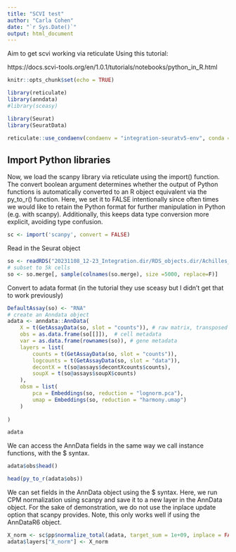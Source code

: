 ```yaml
---
title: "SCVI test"
author: "Carla Cohen"
date: "`r Sys.Date()`"
output: html_document
---
```


Aim to get scvi working via reticulate
Using this tutorial:

https://docs.scvi-tools.org/en/1.0.1/tutorials/notebooks/python_in_R.html


```r
knitr::opts_chunk$set(echo = TRUE)
```

```r
library(reticulate)
library(anndata)
#library(sceasy)

library(Seurat)
library(SeuratData)

reticulate::use_condaenv(condaenv = "integration-seuratv5-env", conda = "/project/ancestryhca/ccohen/mamba_installation/conda/condabin/conda", required = F)
```

## Import Python libraries
Now, we load the scanpy library via reticulate using the import() function. The convert boolean argument determines whether the output of Python functions is automatically converted to an R object equivalent via the py_to_r() function. Here, we set it to FALSE intentionally since often times we would like to retain the Python format for further manipulation in Python (e.g. with scanpy). Additionally, this keeps data type conversion more explicit, avoiding type confusion.

```r
sc <- import('scanpy', convert = FALSE)
```

Read in the Seurat object
```r
so <- readRDS("20231108_12-23_Integration.dir/RDS_objects.dir/Achilles_merge_SeuratObject.rds")
# subset to 5k cells
so <- so.merge[, sample(colnames(so.merge), size =5000, replace=F)]

```

Convert to adata format
(in the tutorial they use sceasy but I didn't get that to work previously)
```r
DefaultAssay(so) <- "RNA"
# create an Anndata object
adata <- anndata::AnnData(
    X = t(GetAssayData(so, slot = "counts")), # raw matrix, transposed for python
    obs = as.data.frame(so[[]]),  # cell metadata
    var = as.data.frame(rownames(so)), # gene metadata
    layers = list(
        counts = t(GetAssayData(so, slot = "counts")),
        logcounts = t(GetAssayData(so, slot = "data")),
        decontX = t(so@assays$decontXcounts$counts),
        soupX = t(so@assays$soupX$counts)
    ),
    obsm = list(
        pca = Embeddings(so, reduction = "lognorm.pca"),
        umap = Embeddings(so, reduction = "harmony.umap")
    )
    
)

adata
```

We can access the AnnData fields in the same way we call instance functions, with the $ syntax.

```r
adata$obs$head()
```

```r
head(py_to_r(adata$obs))
```

We can set fields in the AnnData object using the $ syntax. Here, we run CPM normalization using scanpy and save it to a new layer in the AnnData object. For the sake of demonstration, we do not use the inplace update option that scanpy provides. Note, this only works well if using the AnnDataR6 object.
```r
X_norm <- sc$pp$normalize_total(adata, target_sum = 1e+09, inplace = FALSE)["X"]
adata$layers["X_norm"] <- X_norm
```


